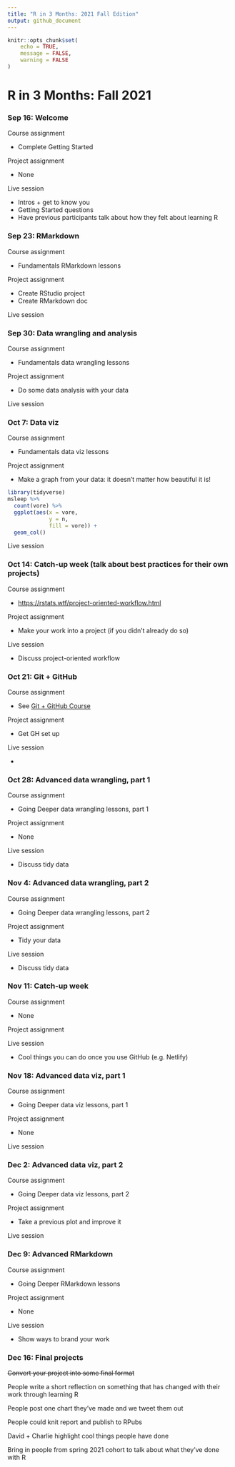 ```yaml
---
title: "R in 3 Months: 2021 Fall Edition"
output: github_document
---
```


```r
knitr::opts_chunk$set(
	echo = TRUE,
	message = FALSE,
	warning = FALSE
)
```

# R in 3 Months: Fall 2021

### Sep 16: Welcome

Course assignment

- Complete Getting Started

Project assignment

- None

Live session

- Intros + get to know you
- Getting Started questions
- Have previous participants talk about how they felt about learning R

### Sep 23: RMarkdown

Course assignment

- Fundamentals RMarkdown lessons

Project assignment

- Create RStudio project
- Create RMarkdown doc

Live session

### Sep 30: Data wrangling and analysis

Course assignment

- Fundamentals data wrangling lessons

Project assignment

- Do some data analysis with your data

Live session

### Oct 7: Data viz

Course assignment

- Fundamentals data viz lessons

Project assignment

- Make a graph from your data: it doesn't matter how beautiful it is!

```r
library(tidyverse)
msleep %>% 
  count(vore) %>% 
  ggplot(aes(x = vore,
             y = n,
             fill = vore)) +
  geom_col()
```


Live session

### Oct 14: Catch-up week (talk about best practices for their own projects)

Course assignment

- [https://rstats.wtf/project-oriented-workflow.html](https://rstats.wtf/project-oriented-workflow.html)

Project assignment

- Make your work into a project (if you didn't already do so)

Live session

- Discuss project-oriented workflow

### Oct 21: Git + GitHub

Course assignment

- See [Git + GitHub Course](https://www.notion.so/Git-GitHub-Course-a332fb84943f462faee7732c02d378d5)

Project assignment

- Get GH set up

Live session

- 

### Oct 28: Advanced data wrangling, part 1

Course assignment

- Going Deeper data wrangling lessons, part 1

Project assignment

- None

Live session

- Discuss tidy data

### Nov 4: Advanced data wrangling, part 2

Course assignment

- Going Deeper data wrangling lessons, part 2

Project assignment

- Tidy your data

Live session

- Discuss tidy data

### Nov 11: Catch-up week

Course assignment

- None

Project assignment

Live session

- Cool things you can do once you use GitHub (e.g. Netlify)

### Nov 18: Advanced data viz, part 1

Course assignment

- Going Deeper data viz lessons, part 1

Project assignment

- None

Live session

### Dec 2: Advanced data viz, part 2

Course assignment

- Going Deeper data viz lessons, part 2

Project assignment

- Take a previous plot and improve it

Live session

### Dec 9: Advanced RMarkdown

Course assignment

- Going Deeper RMarkdown lessons

Project assignment

- None

Live session

- Show ways to brand your work

### Dec 16: Final projects

~~Convert your project into some final format~~

People write a short reflection on something that has changed with their work through learning R

People post one chart they've made and we tweet them out

People could knit report and publish to RPubs

David + Charlie highlight cool things people have done

Bring in people from spring 2021 cohort to talk about what they've done with R